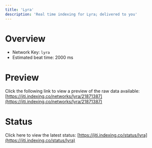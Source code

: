 ```yaml
---
title: 'Lyra'
description: 'Real time indexing for Lyra; delivered to you'
---
```


# Overview
- Network Key: `lyra`
- Estimated beat time: 2000 ms

# Preview
Click the following link to view a preview of the raw data available: [https://jiti.indexing.co/networks/lyra/21871387](https://jiti.indexing.co/networks/lyra/21871387)

# Status
Click here to view the latest status: [https://jiti.indexing.co/status/lyra](https://jiti.indexing.co/status/lyra)
